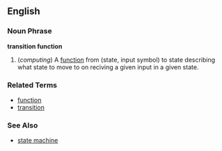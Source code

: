 ==English==

===Noun Phrase===
'''transition function'''

# (''computing'') A [[function]] from (state, input symbol) to state describing what state to move to on reciving a given input in a given state.

===Related Terms===
*[[function]]
*[[transition]]

===See Also===
*[[state machine]]